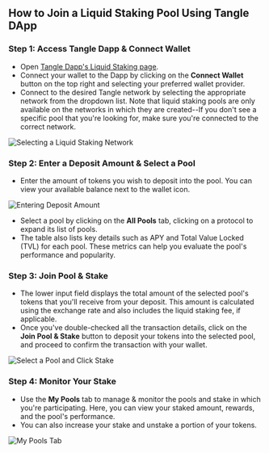 ## How to Join a Liquid Staking Pool Using Tangle DApp

### Step 1: Access Tangle Dapp & Connect Wallet

- Open [Tangle Dapp's Liquid Staking page](https://app.tangle.tools/liquid-staking).
- Connect your wallet to the Dapp by clicking on the **Connect Wallet** button on the top right and selecting your preferred wallet provider.
- Connect to the desired Tangle network by selecting the appropriate network from the dropdown list. Note that liquid staking pools are only available on the networks in which they are created--If you don't see a specific pool that you're looking for, make sure you're connected to the correct network.

![Selecting a Liquid Staking Network](/images/liquid-staking/select-ls-network.png)

### Step 2: Enter a Deposit Amount & Select a Pool

- Enter the amount of tokens you wish to deposit into the pool. You can view your available balance next to the wallet icon.

![Entering Deposit Amount](/images/liquid-staking/input-amount-select-tab.png)

- Select a pool by clicking on the **All Pools** tab, clicking on a protocol to expand its list of pools.
- The table also lists key details such as APY and Total Value Locked (TVL) for each pool. These metrics can help you evaluate the pool's performance and popularity.

### Step 3: Join Pool & Stake

- The lower input field displays the total amount of the selected pool's tokens that you'll receive from your deposit. This amount is calculated using the exchange rate and also includes the liquid staking fee, if applicable.
- Once you've double-checked all the transaction details, click on the **Join Pool & Stake** button to deposit your tokens into the selected pool, and proceed to confirm the transaction with your wallet.

![Select a Pool and Click Stake](/images/liquid-staking/select-pool-and-click-stake.png)

### Step 4: Monitor Your Stake

- Use the **My Pools** tab to manage & monitor the pools and stake in which you're participating. Here, you can view your staked amount, rewards, and the pool's performance.
- You can also increase your stake and unstake a portion of your tokens.

![My Pools Tab](/images/liquid-staking/my-pools.png)
